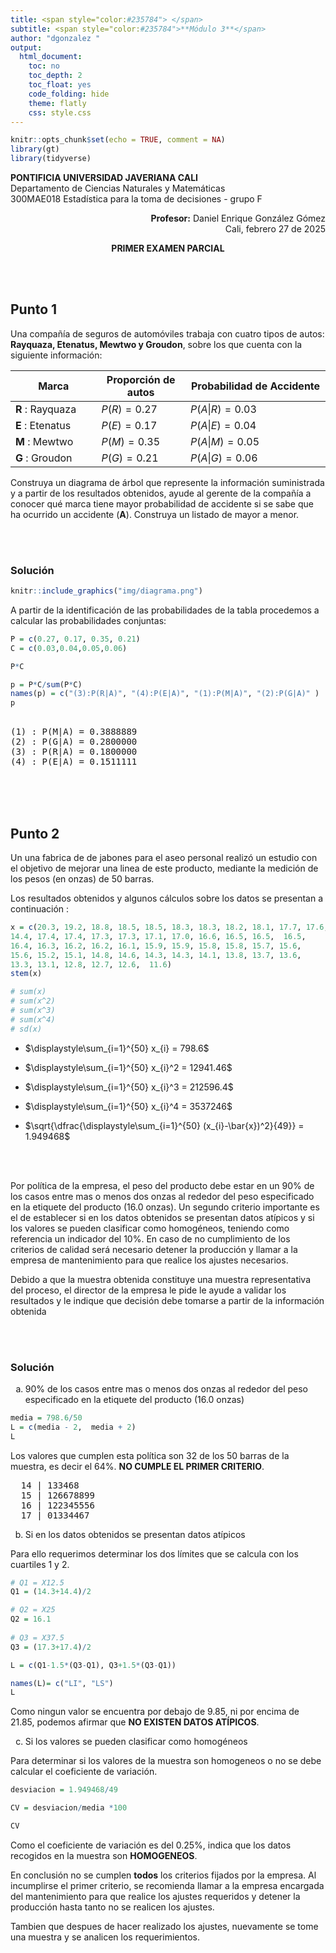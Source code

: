 ```yaml
---
title: <span style="color:#235784"> </span>  
subtitle: <span style="color:#235784">**Módulo 3**</span> 
author: "dgonzalez "
output:
  html_document:
    toc: no
    toc_depth: 2
    toc_float: yes
    code_folding: hide
    theme: flatly
    css: style.css
---      
```



```r
knitr::opts_chunk$set(echo = TRUE, comment = NA)
library(gt)
library(tidyverse)
```

**PONTIFICIA UNIVERSIDAD JAVERIANA CALI**  
Departamento de Ciencias Naturales y Matemáticas  
300MAE018 Estadística para la toma de decisiones - grupo F  

<div style="text-align: right;">
<strong>Profesor:</strong> Daniel Enrique González Gómez  
Cali, febrero 27 de 2025  
</div>

<div style="text-align: center;">
<strong>PRIMER EXAMEN PARCIAL</strong>
</div>

<br/><br/>

## Punto 1

Una compañía de seguros de automóviles trabaja con cuatro tipos de autos: **Rayquaza, Etenatus, Mewtwo y Groudon**, sobre los que cuenta con la siguiente información:

| Marca            | Proporción de autos | Probabilidad de **A**ccidente |
|-------------------|--------------------|-------------------------------|
| **R** : Rayquaza  |   $P(R)=0.27$      |   $P(A|R) =0.03$              |
| **E** : Etenatus  |   $P(E)=0.17$      |   $P(A|E) =0.04$              |
| **M** : Mewtwo    |   $P(M)=0.35$      |   $P(A|M) =0.05$              |
| **G** : Groudon   |   $P(G)=0.21$      |   $P(A|G) =0.06$              |

Construya un diagrama de árbol que represente la información suministrada y a partir de los resultados obtenidos, ayude al gerente de la compañía a conocer qué marca tiene mayor probabilidad de accidente si se sabe que ha ocurrido un accidente (**A**). Construya un listado de mayor a menor.

<br/><br/>

### **Solución**



```r
knitr::include_graphics("img/diagrama.png")
```



A partir de la identificación de las probabilidades de la tabla procedemos a calcular las probabilidades conjuntas:

```r
P = c(0.27, 0.17, 0.35, 0.21)
C = c(0.03,0.04,0.05,0.06)

P*C
```


```r
p = P*C/sum(P*C)
names(p) = c("(3):P(R|A)", "(4):P(E|A)", "(1):P(M|A)", "(2):P(G|A)" )
p

```

<pre>  
(1) : P(M|A) = 0.3888889 
(2) : P(G|A) = 0.2800000 
(3) : P(R|A) = 0.1800000 
(4) : P(E|A) = 0.1511111 
</pre>  
  
 
<br/><br/><br/>

## Punto 2

Un una fabrica de de jabones para el aseo personal realizó un estudio con el objetivo de mejorar una linea de este producto, mediante la medición de los pesos (en onzas)  de 50 barras.

Los resultados obtenidos y algunos cálculos sobre los datos se presentan a continuación :

```r
x = c(20.3, 19.2, 18.8, 18.5, 18.5, 18.3, 18.3, 18.2, 18.1, 17.7, 17.6,
14.4, 17.4, 17.4, 17.3, 17.3, 17.1, 17.0, 16.6, 16.5, 16.5,  16.5,
16.4, 16.3, 16.2, 16.2, 16.1, 15.9, 15.9, 15.8, 15.8, 15.7, 15.6,
15.6, 15.2, 15.1, 14.8, 14.6, 14.3, 14.3, 14.1, 13.8, 13.7, 13.6,  
13.3, 13.1, 12.8, 12.7, 12.6,  11.6)
stem(x)

# sum(x)
# sum(x^2)
# sum(x^3)
# sum(x^4)
# sd(x)
```

* $\displaystyle\sum_{i=1}^{50} x_{i} = 798.6$ 

* $\displaystyle\sum_{i=1}^{50} x_{i}^2  = 12941.46$ 

* $\displaystyle\sum_{i=1}^{50} x_{i}^3 =  212596.4$ 

* $\displaystyle\sum_{i=1}^{50} x_{i}^4 = 3537246$ 

* $\sqrt{\dfrac{\displaystyle\sum_{i=1}^{50} (x_{i}-\bar{x})^2}{49}} = 1.949468$ 

<br/><br/>

Por política de la empresa, el peso del producto debe estar en un 90% de los casos entre mas o menos dos onzas al rededor del peso especificado en la etiquete del producto (16.0 onzas). Un segundo criterio importante es el de establecer si en los datos obtenidos se presentan datos atípicos y si los valores se pueden clasificar como homogéneos, teniendo como referencia un indicador del 10%. En caso de no cumplimiento de los criterios de calidad será necesario detener la producción y llamar a la empresa de mantenimiento para que realice los ajustes necesarios.


Debido a que la muestra obtenida constituye una muestra representativa del proceso, el director de la empresa le pide le ayude a validar los resultados y le indique que decisión debe tomarse a partir de la información obtenida

<br/><br/>

### **Solución**

a. 90% de los casos entre mas o menos dos onzas al rededor del peso especificado en la etiquete del producto (16.0 onzas)

```r
media = 798.6/50
L = c(media - 2,  media + 2)
L


```

Los valores que cumplen esta política son 32 de los 50 barras de la muestra, es decir el 64%. **NO CUMPLE EL PRIMER CRITERIO**.

<pre>
  14 | 133468
  15 | 126678899
  16 | 122345556
  17 | 01334467
</pre>


b. Si en los datos obtenidos se presentan datos atípicos

Para ello requerimos determinar los dos límites que se calcula con los cuartiles 1 y 2.


```r
# Q1 = X12.5
Q1 = (14.3+14.4)/2

# Q2 = X25
Q2 = 16.1
  
# Q3 = X37.5  
Q3 = (17.3+17.4)/2

L = c(Q1-1.5*(Q3-Q1), Q3+1.5*(Q3-Q1))

names(L)= c("LI", "LS")
L


```

Como ningun valor se encuentra por debajo de 9.85, ni por encima de 21.85, podemos afirmar que **NO EXISTEN DATOS ATÍPICOS**.


c. Si los valores se pueden clasificar como homogéneos


Para determinar si los valores de la muestra son homogeneos o no se debe calcular el coeficiente de variación.

```r
desviacion = 1.949468/49

CV = desviacion/media *100

CV

```

Como el coeficiente de variación es del 0.25%, indica que los datos recogidos en la muestra son **HOMOGENEOS**.


En conclusión no se cumplen **todos** los criterios fijados por la empresa. Al incumplirse el primer criterio, se recomienda llamar a la empresa encargada del mantenimiento para que realice los ajustes requeridos y detener la producción hasta tanto no se realicen los ajustes. 

Tambien que despues de hacer realizado los ajustes, nuevamente se tome una muestra y se analicen los requerimientos.





